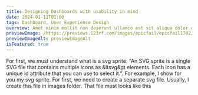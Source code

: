```yaml
---
title: Designing Dashboards with usability in mind
date: 2024-01-11T01:00
tags: Dashboard, User Experience Design
overview: Amet minim mollit non deserunt ullamco est sit aliqua dolor do amet sint. Velit officia consequat duis enim velit mollit. Exercitation veniam consequat sunt nostrud amet.
previewImage: /https://previews.123rf.com/images/epicfail/epicfail1702/epicfail170200239/72740134-thin-line-design-concept-for-project-website-banner.jpg
previewImageAlt: previewImageAlt
isFeatured: true
---
```


For first, we must understand what is a svg sprite. “An SVG sprite is a single SVG file that
contains multiple icons as &ltsvg&gt elements. Each icon has a unique id attribute that you can
use to select it.”. For example, I show for you my svg sprite. For first, we need to create a
separate svg file. Usually, I create this file in images folder. That file must looks like this
